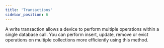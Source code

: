 ```yaml
---
title: 'Transactions'
sidebar_position: 6
---
```



A write transaction allows a device to perform multiple operations within a
single database call. You can perform insert, update, remove or evict operations
on multiple collections more efficiently using this method.

<SnippetGroup name="write-transaction" />